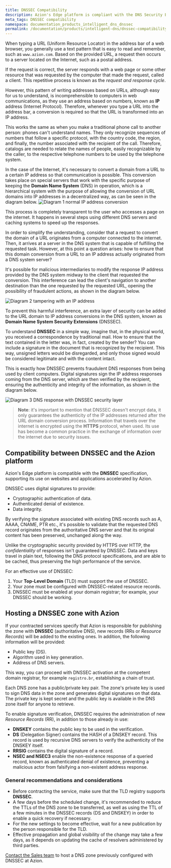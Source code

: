 ```yaml
---
title: DNSSEC Compatibility
description: Azion's Edge platform is compliant with the DNS Security Extensions (DNSSEC) specification supporting its use in Azion's accelerated sites and applications.
meta_tags: DNSSEC compatibility
namespace: documentation_products_intelligent_dns_dnssec
permalink: /documentation/products/intelligent-dns/dnssec-compatibility/
---
```


When typing a URL (Uniform Resource Locator) in the address bar of a web browser, you generally use a text pattern that is easy to read and remember, such as `www.azion.com`. Based on the provided URL, a request then occurs to a server located on the Internet, such as a postal address.

If the request is correct, the server responds with a web page or some other resource that was requested by the computer that made the request, called a client. This repetitive process is known as the *request and response cycle*.

However, this pattern of writing addresses based on URLs, although easy for us to understand, is incomprehensible to computers in web communications, as they use an address based on numbers, known as **IP** address (Internet Protocol). Therefore, whenever you type a URL into the address bar, a conversion is required so that the URL is transformed into an IP address.

This works the same as when you make a traditional phone call to another person: phones can't understand names. They only recognize sequences of numbers that follow a specific protocol, with the country code, the region, and finally, the number associated with the recipient of the call. Therefore, catalogs are needed to relate the names of people, easily recognizable by the caller, to the respective telephone numbers to be used by the telephone system.

In the case of the Internet, it's necessary to convert a domain from a URL to a certain IP address so that communication is possible. This conversion takes place on special servers that work with the specific purpose of keeping the **Domain Name System** (DNS) in operation, which is a hierarchical system with the purpose of allowing the conversion of URL domains into IP addresses in a decentralized way, as can be seen in the diagram below.
![Diagram 1 normal IP address conversion](/static/images/uploads/doc/DNSSEC_documentation_diagram1.png)

This process is completely transparent to the user who accesses a page on the internet. It happens in several steps using different DNS servers and caching systems to speed up the responses.

In order to simplify the understanding, consider that a request to convert the domain of a URL originates from a computer connected to the internet. Then, it arrives at a server in the DNS system that is capable of fulfilling the requested task. However, at this point a question arises: how to ensure that this domain conversion from a URL to an IP address actually originated from a DNS system server?

It's possible for malicious intermediaries to modify the response IP address provided by the DNS system midway to the client that requested the conversion. This interference can lead the client's navigation to another destination than the one requested by the requested URL, opening the possibility of fraudulent actions, as shown in the diagram below.

![Diagram 2 tampering with an IP address](/static/images/uploads/doc/DNSSEC_documentation_diagram2.png)

To prevent this harmful interference, an extra layer of security can be added to the URL domain to IP address conversions in the DNS system, known as **Domain Name System Security Extensions** (DNSSEC).

To understand **DNSSEC** in a simple way, imagine that, in the physical world, you received a correspondence by traditional mail. How to ensure that the text contained in the letter was, in fact, created by the sender? You can include a signature in the document that is recognized by the recipient. This way, unsigned letters would be disregarded, and only those signed would be considered legitimate and with the content intact.

This is exactly how DNSSEC prevents fraudulent DNS responses from being used by client computers. Digital signatures sign the IP address responses coming from the DNS server, which are then verified by the recipient, ensuring the authenticity and integrity of the information, as shown in the diagram below.

![Diagram 3 DNS response with DNSSEC security layer](/static/images/uploads/doc/DNSSEC_documentation_diagram3.png)

> **Note**: it's important to mention that DNSSEC doesn't encrypt data, it only guarantees the authenticity of the IP addresses returned after the URL domain conversion process. Information that travels over the internet is encrypted using the **HTTPS** protocol, when used. Its use has become a common practice in the exchange of information over the internet due to security issues.

## Compatibility between DNSSEC and the Azion platform

Azion's Edge platform is compatible with the **DNSSEC** specification, supporting its use on websites and applications accelerated by Azion.

DNSSEC uses digital signatures to provide:
- Cryptographic authentication of data.
- Authenticated denial of existence.
- Data integrity.

By verifying the signature associated with existing DNS records such as A, AAAA, CNAME, PTR etc., it's possible to validate that the requested DNS record originates from the authoritative DNS server and that its original content has been preserved, unchanged along the way.

Unlike the cryptographic security provided by HTTPS over HTTP, the *confidentiality* of responses isn't guaranteed by DNSSEC. Data and keys travel in plain text, following the DNS protocol specifications, and are able to be cached, thus preserving the high performance of the service.

For an effective use of DNSSEC:
1. Your **Top-Level Domain** (TLD) must support the use of DNSSEC.
2. Your zone must be configured with DNSSEC-related resource records.
3. DNSSEC must be enabled at your domain registrar; for example, your DNSSEC should be working.

## Hosting a DNSSEC zone with Azion

If your contracted services specify that Azion is responsible for publishing the zone with **DNSSEC** (authoritative DNS), new records (RRs or *Resource Records*) will be added to the existing ones. In addition, the following information will be provided:
- Public key (DS).
- Algorithm used in key generation.
- Address of DNS servers.

This way, you can proceed with DNSSEC activation at the competent domain registrar, for example `registro.br`, establishing a chain of trust.

Each DNS zone has a public/private key pair. The zone's private key is used to sign DNS data in the zone and generates digital signatures on that data. The private key is kept secret and the public key is available in the DNS zone itself for anyone to retrieve.

To enable signature verification, DNSSEC requires the administration of new *Resource Records* (RR), in addition to those already in use:

- **DNSKEY** contains the public key to be used in the verification.
- **DS** (Delegation Signer) contains the HASH of a DNSKEY record. This record is used by recursive DNS servers to verify the authenticity of the DNSKEY itself.
- **RRSIG** contains the digital signature of a record.
- **NSEC and NSEC3** enable the non-existence response of a queried record, known as authenticated denial of existence, preventing a malicious actor from falsifying a non-existent address response.

### General recommendations and considerations

- Before contracting the service, make sure that the TLD registry supports **DNSSEC**.
- A few days before the scheduled change, it's recommended to reduce the TTLs of the DNS zone to be transferred, as well as using the TTL of a few minutes in the DNSSEC records (DS and DNSKEY) in order to enable a quick recovery if necessary.
- For the new settings to become effective, wait for a new publication by the person responsible for the TLD.
- Effective propagation and global visibility of the change may take a few days, as it depends on updating the cache of resolvers administered by third parties.

[Contact the Sales team](https://www.azion.com/en/contact-sales/) to host a DNS zone previously configured with DNSSEC at Azion.
